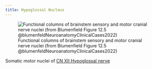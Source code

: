 ```yaml
---
title: Hypoglossal Nucleus
---
```


![Functional columns of brainstem sensory and motor cranial nerve nuclei (from Blumenfield Figure 12.5 @blumenfeldNeuroanatomyClinicalCases2022)](/The Archive/Neuroscience/Neuroanatomy/Cranial Nerves/images/fig12.5 blumenfield CN nuclei.png)

Somatic motor nuclei of [CN XII Hypoglossal nerve]({{< var ref-cn12.path >}})